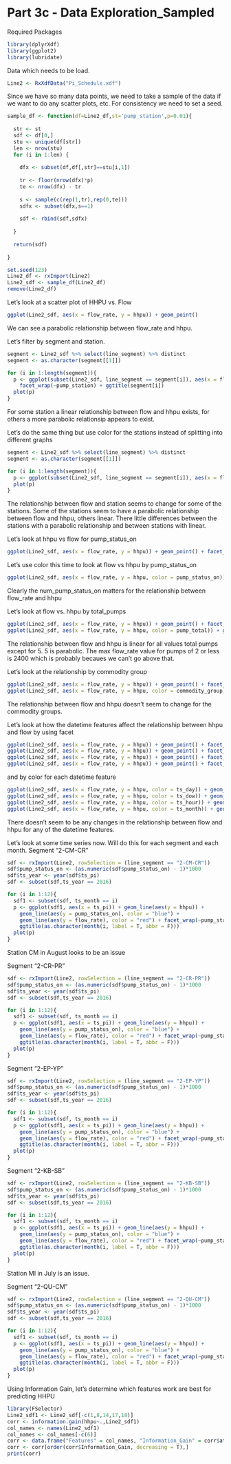 # Part 3c - Data Exploration_Sampled

Required Packages

```r

library(dplyrXdf)
library(ggplot2)
library(lubridate)

```

Data which needs to be load.

```r

Line2 <- RxXdfData("Pi_Schedule.xdf")

```

Since we have so many data points, we need to take a sample of the data if we want to do any scatter plots, etc. For consistency we need to set a seed.

```r

sample_df <- function(df=Line2_df,st='pump_station',p=0.01){
  
  str <- st
  sdf <- df[0,]
  stu <- unique(df[str])
  len <- nrow(stu)
  for (i in 1:len) {
    
    dfx <- subset(df,df[,str]==stu[i,1])
    
    tr <- floor(nrow(dfx)*p)
    te <- nrow(dfx) - tr
    
    s <- sample(c(rep(1,tr),rep(0,te)))
    sdfx <- subset(dfx,s==1)
    
    sdf <- rbind(sdf,sdfx)
    
  }
  
  return(sdf)
  
}

set.seed(123)
Line2_df <- rxImport(Line2)
Line2_sdf <- sample_df(Line2_df)
remove(Line2_df)

```

Let's look at a scatter plot of HHPU vs. Flow

```r

ggplot(Line2_sdf, aes(x = flow_rate, y = hhpu)) + geom_point()

```

We can see a parabolic relationship between flow_rate and hhpu.

Let's filter by segment and station.

```r

segment <- Line2_sdf %>% select(line_segment) %>% distinct
segment <- as.character(segment[[1]])

for (i in 1:length(segment)){
  p <- ggplot(subset(Line2_sdf, line_segment == segment[i]), aes(x = flow_rate, y = hhpu)) + geom_point() +
    facet_wrap(~pump_station) + ggtitle(segment[i])
  plot(p)
}

```

For some station a linear relationship between flow and hhpu exists, for others a more parabolic relationsip appears to exist.

Let's do the same thing but use color for the stations instead of splitting into different graphs

```r

segment <- Line2_sdf %>% select(line_segment) %>% distinct
segment <- as.character(segment[[1]])

for (i in 1:length(segment)){
  p <- ggplot(subset(Line2_sdf, line_segment == segment[i]), aes(x = flow_rate, y = hhpu, color = pump_station)) + geom_point()
  plot(p)
}

```

The relationship between flow and station seems to change for some of the stations. Some of the stations seem to have a parabolic relationship between flow and hhpu, others linear. There little differences between the stations with a parabolic relationship and between stations with linear.

Let's look at hhpu vs flow for pump_status_on

```r

ggplot(Line2_sdf, aes(x = flow_rate, y = hhpu)) + geom_point() + facet_wrap(~pump_status_on)

```

Let's use color this time to look at flow vs hhpu by pump_status_on

```r

ggplot(Line2_sdf, aes(x = flow_rate, y = hhpu, color = pump_status_on)) + geom_point()

```

Clearly the num_pump_status_on matters for the relationship between flow_rate and hhpu

Let's look at flow vs. hhpu by total_pumps

```r

ggplot(Line2_sdf, aes(x = flow_rate, y = hhpu)) + geom_point() + facet_wrap(~pump_total)
ggplot(Line2_sdf, aes(x = flow_rate, y = hhpu, color = pump_total)) + geom_point()

```

The relationship between flow and hhpu is linear for all values total pumps except for 5. 5 is parabolic. The max flow_rate value for pumps of 2 or less is 2400 which is probably becaues we can't go above that.

Let's look at the relationship by commodity group

```r

ggplot(Line2_sdf, aes(x = flow_rate, y = hhpu)) + geom_point() + facet_wrap(~commodity_group)
ggplot(Line2_sdf, aes(x = flow_rate, y = hhpu, color = commodity_group)) + geom_point()

```

The relationship between flow and hhpu doesn't seem to change for the commodity groups.

Let's look at how the datetime features affect the relationship between hhpu and flow by using facet

```r

ggplot(Line2_sdf, aes(x = flow_rate, y = hhpu)) + geom_point() + facet_wrap(~ts_day)
ggplot(Line2_sdf, aes(x = flow_rate, y = hhpu)) + geom_point() + facet_wrap(~ts_dow)
ggplot(Line2_sdf, aes(x = flow_rate, y = hhpu)) + geom_point() + facet_wrap(~ts_hour)
ggplot(Line2_sdf, aes(x = flow_rate, y = hhpu)) + geom_point() + facet_wrap(~ts_month)

```

and by color for each datetime feature

```r

ggplot(Line2_sdf, aes(x = flow_rate, y = hhpu, color = ts_day)) + geom_point()
ggplot(Line2_sdf, aes(x = flow_rate, y = hhpu, color = ts_dow)) + geom_point()
ggplot(Line2_sdf, aes(x = flow_rate, y = hhpu, color = ts_hour)) + geom_point()
ggplot(Line2_sdf, aes(x = flow_rate, y = hhpu, color = ts_month)) + geom_point()

```

There doesn't seem to be any changes in the relationship between flow and hhpu for any of the datetime features.

Let's look at some time series now. Will do this for each segment and each month.
Segment "2-CM-CR"

```r

sdf <- rxImport(Line2, rowSelection = (line_segment == "2-CM-CR"))
sdf$pump_status_on <- (as.numeric(sdf$pump_status_on) - 1)*1000
sdf$ts_year <- year(sdf$ts_pi)
sdf <- subset(sdf,ts_year == 2016)

for (i in 1:12){
  sdf1 <- subset(sdf, ts_month == i)
  p <- ggplot(sdf1, aes(x = ts_pi)) + geom_line(aes(y = hhpu)) +
    geom_line(aes(y = pump_status_on), color = "blue") +
    geom_line(aes(y = flow_rate), color = "red") + facet_wrap(~pump_station) +
    ggtitle(as.character(month(i, label = T, abbr = F)))
  plot(p)
}

```

Station CM in August looks to be an issue

Segment "2-CR-PR"

```r

sdf <- rxImport(Line2, rowSelection = (line_segment == "2-CR-PR"))
sdf$pump_status_on <- (as.numeric(sdf$pump_status_on) - 1)*1000
sdf$ts_year <- year(sdf$ts_pi)
sdf <- subset(sdf,ts_year == 2016)

for (i in 1:12){
  sdf1 <- subset(sdf, ts_month == i)
  p <- ggplot(sdf1, aes(x = ts_pi)) + geom_line(aes(y = hhpu)) +
    geom_line(aes(y = pump_status_on), color = "blue") +
    geom_line(aes(y = flow_rate), color = "red") + facet_wrap(~pump_station) +
    ggtitle(as.character(month(i, label = T, abbr = F)))
  plot(p)
}

```

Segment "2-EP-YP"

```r

sdf <- rxImport(Line2, rowSelection = (line_segment == "2-EP-YP"))
sdf$pump_status_on <- (as.numeric(sdf$pump_status_on) - 1)*1000
sdf$ts_year <- year(sdf$ts_pi)
sdf <- subset(sdf,ts_year == 2016)

for (i in 1:12){
  sdf1 <- subset(sdf, ts_month == i)
  p <- ggplot(sdf1, aes(x = ts_pi)) + geom_line(aes(y = hhpu)) +
    geom_line(aes(y = pump_status_on), color = "blue") +
    geom_line(aes(y = flow_rate), color = "red") + facet_wrap(~pump_station) +
    ggtitle(as.character(month(i, label = T, abbr = F)))
  plot(p)
}

```

Segment "2-KB-SB"

```r

sdf <- rxImport(Line2, rowSelection = (line_segment == "2-KB-SB"))
sdf$pump_status_on <- (as.numeric(sdf$pump_status_on) - 1)*1000
sdf$ts_year <- year(sdf$ts_pi)
sdf <- subset(sdf,ts_year == 2016)

for (i in 1:12){
  sdf1 <- subset(sdf, ts_month == i)
  p <- ggplot(sdf1, aes(x = ts_pi)) + geom_line(aes(y = hhpu)) +
    geom_line(aes(y = pump_status_on), color = "blue") +
    geom_line(aes(y = flow_rate), color = "red") + facet_wrap(~pump_station) +
    ggtitle(as.character(month(i, label = T, abbr = F)))
  plot(p)
}

```

Station MI in July is an issue.

Segment "2-QU-CM"

```r

sdf <- rxImport(Line2, rowSelection = (line_segment == "2-QU-CM"))
sdf$pump_status_on <- (as.numeric(sdf$pump_status_on) - 1)*1000
sdf$ts_year <- year(sdf$ts_pi)
sdf <- subset(sdf,ts_year == 2016)

for (i in 1:12){
  sdf1 <- subset(sdf, ts_month == i)
  p <- ggplot(sdf1, aes(x = ts_pi)) + geom_line(aes(y = hhpu)) +
    geom_line(aes(y = pump_status_on), color = "blue") +
    geom_line(aes(y = flow_rate), color = "red") + facet_wrap(~pump_station) +
    ggtitle(as.character(month(i, label = T, abbr = F)))
  plot(p)
}

```

Using Information Gain, let's determine which features work are best for predicting HHPU

```r

library(FSelector)
Line2_sdf1 <- Line2_sdf[-c(1,8,14,17,18)]
corr <- information.gain(hhpu~.,Line2_sdf1)
col_names <- names(Line2_sdf1)
col_names <- col_names[-c(6)]
corr <- data.frame("Features" = col_names, "Information_Gain" = corr$attr_importance)
corr <- corr[order(corr$Information_Gain, decreasing = T),]
print(corr)

```